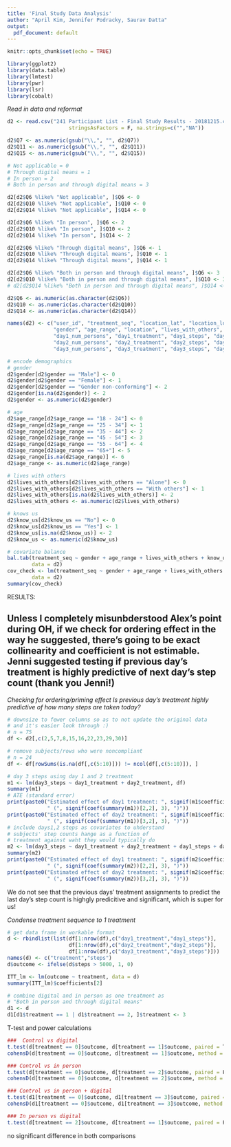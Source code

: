 ```yaml
---
title: 'Final Study Data Analysis'
author: "April Kim, Jennifer Podracky, Saurav Datta"
output:
  pdf_document: default
---
```


```r
knitr::opts_chunk$set(echo = TRUE)
```

```r
library(ggplot2)
library(data.table)
library(lmtest)
library(pwr)
library(lsr)
library(cobalt)
```


*Read in data and reformat*
```r
d2 <- read.csv("241 Participant List - Final Study Results - 20181215.csv", 
                    stringsAsFactors = F, na.strings=c("","NA"))

d2$Q7 <- as.numeric(gsub("\\,", "", d2$Q7))
d2$Q11 <- as.numeric(gsub("\\,", "", d2$Q11))
d2$Q15 <- as.numeric(gsub("\\,", "", d2$Q15))

# Not applicable = 0
# Through digital means = 1
# In person = 2
# Both in person and through digital means = 3

d2[d2$Q6 %like% "Not applicable", ]$Q6 <- 0
d2[d2$Q10 %like% "Not applicable", ]$Q10 <- 0
d2[d2$Q14 %like% "Not applicable", ]$Q14 <- 0

d2[d2$Q6 %like% "In person", ]$Q6 <- 2
d2[d2$Q10 %like% "In person", ]$Q10 <- 2
d2[d2$Q14 %like% "In person", ]$Q14 <- 2

d2[d2$Q6 %like% "Through digital means", ]$Q6 <- 1
d2[d2$Q10 %like% "Through digital means", ]$Q10 <- 1
d2[d2$Q14 %like% "Through digital means", ]$Q14 <- 1

d2[d2$Q6 %like% "Both in person and through digital means", ]$Q6 <- 3
d2[d2$Q10 %like% "Both in person and through digital means", ]$Q10 <- 3
# d2[d2$Q14 %like% "Both in person and through digital means", ]$Q14 <- 3

d2$Q6 <- as.numeric(as.character(d2$Q6))
d2$Q10 <- as.numeric(as.character(d2$Q10))
d2$Q14 <- as.numeric(as.character(d2$Q14))

names(d2) <- c("user_id", "treatment_seq", "location_lat", "location_long", "name", "email", 
               "gender", "age_range", "location", "lives_with_others", "submitted_response", "noncompliance_ind", "know_us",
               "day1_num_persons", "day1_treatment", "day1_steps", "day1_upload_id", "day1_upload_filename", "day1_upload_size", "day_1_upload_filetype", 
               "day2_num_persons", "day2_treatment", "day2_steps", "day2_upload_id", "day2_upload_filename", "day2_upload_size", "day_2_upload_filetype",
               "day3_num_persons", "day3_treatment", "day3_steps", "day3_upload_id", "day3_upload_filename", "day3_upload_size", "day3_upload_filetype")

# encode demographics
# gender
d2$gender[d2$gender == "Male"] <- 0
d2$gender[d2$gender == "Female"] <- 1
d2$gender[d2$gender == "Gender non-conforming"] <- 2
d2$gender[is.na(d2$gender)] <- 2
d2$gender <- as.numeric(d2$gender)

# age
d2$age_range[d2$age_range == "18 - 24"] <- 0
d2$age_range[d2$age_range == "25 - 34"] <- 1
d2$age_range[d2$age_range == "35 - 44"] <- 2
d2$age_range[d2$age_range == "45 - 54"] <- 3
d2$age_range[d2$age_range == "55 - 64"] <- 4
d2$age_range[d2$age_range == "65+"] <- 5
d2$age_range[is.na(d2$age_range)] <- 6
d2$age_range <- as.numeric(d2$age_range)

# lives with others
d2$lives_with_others[d2$lives_with_others == "Alone"] <- 0
d2$lives_with_others[d2$lives_with_others == "With others"] <- 1
d2$lives_with_others[is.na(d2$lives_with_others)] <- 2
d2$lives_with_others <- as.numeric(d2$lives_with_others)

# knows us
d2$know_us[d2$know_us == "No"] <- 0
d2$know_us[d2$know_us == "Yes"] <- 1
d2$know_us[is.na(d2$know_us)] <- 2
d2$know_us <- as.numeric(d2$know_us)

# covariate balance
bal.tab(treatment_seq ~ gender + age_range + lives_with_others + know_us + location_lat + location_long, 
        data = d2)
cov_check <- lm(treatment_seq ~ gender + age_range + lives_with_others + know_us + location_lat + location_long, 
        data = d2)
summary(cov_check)
```


RESULTS:

## Unless I completely misunbderstood Alex's point during OH, if we check for ordering effect in the way he suggested, there's going to be exact collinearity and coefficient is not estimable. Jenni suggested testing if previous day's treatment is highly predictive of next day's step count (thank you Jenni!) ##
*Checking for ordering/priming effect*
*Is previous day's treatment highly predictive of how many steps are taken today?*
```r
# downsize to fewer columns so as to not update the original data
# and it's easier look through :)
# n = 75
df <- d2[,c(2,5,7,8,15,16,22,23,29,30)]

# remove subjects/rows who were noncompliant 
# n = 24
df <- df[rowSums(is.na(df[,c(5:10)])) != ncol(df[,c(5:10)]), ]

# day 3 steps using day 1 and 2 treatment
m1 <- lm(day3_steps ~ day1_treatment + day2_treatment, df)
summary(m1)
# ATE (standard error)
print(paste0("Estimated effect of day1 treatment: ", signif(m1$coefficients[2], 3),
             " (", signif(coef(summary(m1))[2,2], 3), ")"))
print(paste0("Estimated effect of day2 treatment: ", signif(m1$coefficients[3], 3),
             " (", signif(coef(summary(m1))[3,2], 3), ")"))
# include days1,2 steps as covariates to uhderstand
# subjects' step counts hange as a function of
# treatment against waht they would typically do
m2 <- lm(day3_steps ~ day1_treatment + day2_treatment + day1_steps + day2_steps, df)
summary(m2)
print(paste0("Estimated effect of day1 treatment: ", signif(m2$coefficients[2], 3),
             " (", signif(coef(summary(m2))[2,2], 3), ")"))
print(paste0("Estimated effect of day2 treatment: ", signif(m2$coefficients[3], 3),
             " (", signif(coef(summary(m2))[3,2], 3), ")"))
```
We do not see that the previous days' treatment assignments to predict the last day's step count is highgly predicitive and significant, which is super for us!

*Condense treatment sequence to 1 treatment*
```r
# get data frame in workable format
d <- rbindlist(list(df[1:nrow(df),c("day1_treatment","day1_steps")],
                    df[1:nrow(df),c("day2_treatment","day2_steps")],
                    df[1:nrow(df),c("day3_treatment","day3_steps")]))
names(d) <- c("treatment","steps")
d$outcome <- ifelse(d$steps > 5000, 1, 0)

ITT_lm <- lm(outcome ~ treatment, data = d)
summary(ITT_lm)$coefficients[2]

# combine digital and in person as one treatment as
# "Both in person and through digital means"
d1 <- d
d1[d1$treatment == 1 | d1$treatment == 2, ]$treatment <- 3
```

T-test and power calculations
```r
###  Control vs digital 
t.test(d[treatment == 0]$outcome, d[treatment == 1]$outcome, paired = T)
cohensD(d[treatment == 0]$outcome, d[treatment == 1]$outcome, method = "unequal")

### Control vs in person 
t.test(d[treatment == 0]$outcome, d[treatment == 2]$outcome, paired = F)
cohensD(d[treatment == 0]$outcome, d[treatment == 2]$outcome, method = "unequal")

### Control vs in person + digital
t.test(d1[treatment == 0]$outcome, d1[treatment == 3]$outcome, paired = F)
cohensD(d1[treatment == 0]$outcome, d1[treatment == 3]$outcome, method = "unequal")

### In person vs digital 
t.test(d[treatment == 2]$outcome, d[treatment == 1]$outcome, paired = F)
```
no significant difference in both comparisons

